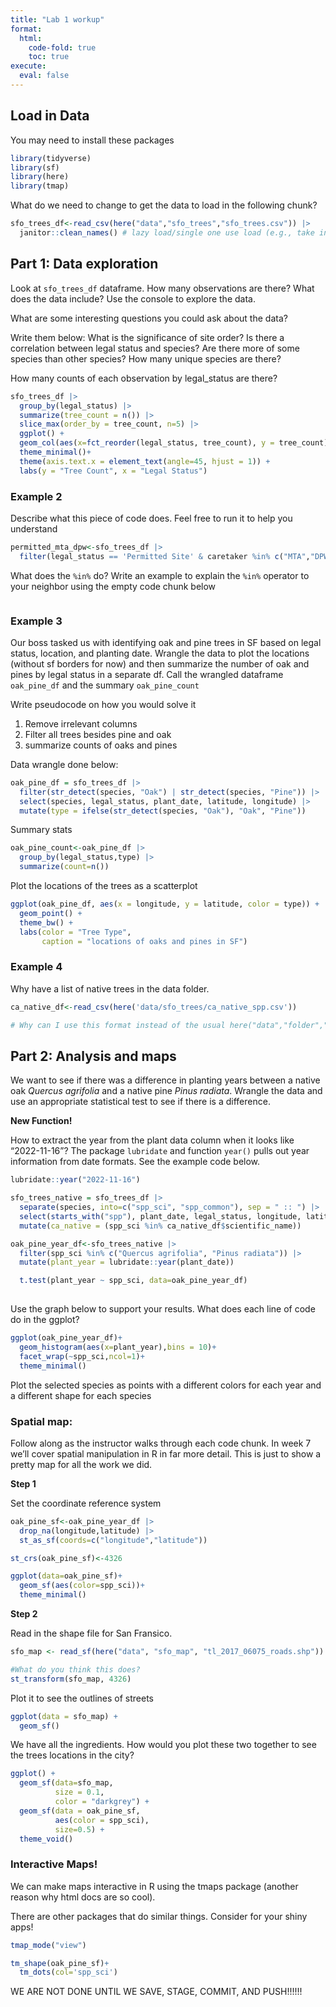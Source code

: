 ```yaml
---
title: "Lab 1 workup"
format: 
  html:
    code-fold: true
    toc: true
execute:
  eval: false
---
```


## Load in Data

You may need to install these packages

```r
library(tidyverse)
library(sf)
library(here)
library(tmap)
```


What do we need to change to get the data to load in the following chunk?

```r
sfo_trees_df<-read_csv(here("data","sfo_trees","sfo_trees.csv")) |> 
  janitor::clean_names() # lazy load/single one use load (e.g., take in only clean_names from janitor package)
```

## Part 1: Data exploration

Look at `sfo_trees_df` dataframe. How many observations are there? What does the data include? Use the console to explore the data.

What are some interesting questions you could ask about the data?

Write them below:
What is the significance of site order?
Is there a correlation between legal status and species?
Are there more of some species than other species?
How many unique species are there?

How many counts of each observation by legal_status are there?

```r
sfo_trees_df |> 
  group_by(legal_status) |> 
  summarize(tree_count = n()) |>
  slice_max(order_by = tree_count, n=5) |>
  ggplot() +
  geom_col(aes(x=fct_reorder(legal_status, tree_count), y = tree_count)) +
  theme_minimal()+
  theme(axis.text.x = element_text(angle=45, hjust = 1)) + 
  labs(y = "Tree Count", x = "Legal Status")
```



### Example 2

Describe what this piece of code does. Feel free to run it to help you understand

```r
permitted_mta_dpw<-sfo_trees_df |> 
  filter(legal_status == 'Permitted Site' & caretaker %in% c("MTA","DPW"))
```


What does the `%in%` do? Write an example to explain the `%in%` operator to your neighbor using the empty code chunk below

```r
  
```


### Example 3

Our boss tasked us with identifying oak and pine trees in SF based on legal status, location, and planting date. Wrangle the data to plot the locations (without sf borders for now) and then summarize the number of oak and pines by legal status in a separate df. Call the wrangled dataframe `oak_pine_df` and the summary `oak_pine_count`

Write pseudocode on how you would solve it

1) Remove irrelevant columns
2) Filter all trees besides pine and oak
3) summarize counts of oaks and pines


Data wrangle done below:


```r
oak_pine_df = sfo_trees_df |>
  filter(str_detect(species, "Oak") | str_detect(species, "Pine")) |>
  select(species, legal_status, plant_date, latitude, longitude) |>
  mutate(type = ifelse(str_detect(species, "Oak"), "Oak", "Pine"))
```


Summary stats

```r
oak_pine_count<-oak_pine_df |> 
  group_by(legal_status,type) |>
  summarize(count=n())
```



Plot the locations of the trees as a scatterplot

```r
ggplot(oak_pine_df, aes(x = longitude, y = latitude, color = type)) + 
  geom_point() + 
  theme_bw() +
  labs(color = "Tree Type", 
       caption = "locations of oaks and pines in SF")
```



### Example 4

Why have a list of native trees in the data folder.

```r
ca_native_df<-read_csv(here('data/sfo_trees/ca_native_spp.csv'))

# Why can I use this format instead of the usual here("data","folder","file")?
```


## Part 2: Analysis and maps

We want to see if there was a difference in planting years between a native oak *Quercus agrifolia* and a native pine *Pinus radiata*. Wrangle the data and use an appropriate statistical test to see if there is a difference.



**New Function!**

How to extract the year from the plant data column when it looks like "2022-11-16"? The package `lubridate` and function `year()` pulls out year information from date formats.  See the example code below.

```r
lubridate::year("2022-11-16")
```

```r
sfo_trees_native = sfo_trees_df |>
  separate(species, into=c("spp_sci", "spp_common"), sep = " :: ") |>
  select(starts_with("spp"), plant_date, legal_status, longitude, latitude) |>
  mutate(ca_native = (spp_sci %in% ca_native_df$scientific_name))
```

```r
oak_pine_year_df<-sfo_trees_native |>
  filter(spp_sci %in% c("Quercus agrifolia", "Pinus radiata")) |>
  mutate(plant_year = lubridate::year(plant_date))

  t.test(plant_year ~ spp_sci, data=oak_pine_year_df)
  
```


Use the graph below to support your results. What does each line of code do in the ggplot?

```r
ggplot(oak_pine_year_df)+
  geom_histogram(aes(x=plant_year),bins = 10)+
  facet_wrap(~spp_sci,ncol=1)+
  theme_minimal()
```


Plot the selected species as points with a different colors for each year and a different shape for each species

### Spatial map:

Follow along as the instructor walks through each code chunk. In week 7 we'll cover spatial manipulation in R in far more detail. This is just to show a pretty map for all the work we did.

**Step 1**

Set the coordinate reference system

```r
oak_pine_sf<-oak_pine_year_df |> 
  drop_na(longitude,latitude) |> 
  st_as_sf(coords=c("longitude","latitude"))

st_crs(oak_pine_sf)<-4326

ggplot(data=oak_pine_sf)+
  geom_sf(aes(color=spp_sci))+
  theme_minimal()
```


**Step 2**

Read in the shape file for San Fransico.

```r
sfo_map <- read_sf(here("data", "sfo_map", "tl_2017_06075_roads.shp"))

#What do you think this does?
st_transform(sfo_map, 4326)
```

Plot it to see the outlines of streets

```r
ggplot(data = sfo_map) +
  geom_sf()
```


We have all the ingredients. How would you plot these two together to see the trees locations in the city?

```r
ggplot() + 
  geom_sf(data=sfo_map, 
          size = 0.1, 
          color = "darkgrey") +
  geom_sf(data = oak_pine_sf, 
          aes(color = spp_sci), 
          size=0.5) +
  theme_void()  
```


### Interactive Maps!

We can make maps interactive in R using the tmaps package (another reason why html docs are so cool).

There are other packages that do similar things. Consider for your shiny apps!

```r
tmap_mode("view")

tm_shape(oak_pine_sf)+
  tm_dots(col='spp_sci')
```



WE ARE NOT DONE UNTIL WE SAVE, STAGE, COMMIT, AND PUSH!!!!!!
